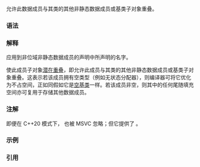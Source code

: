 {{cpp/language/attributes/title|no_unique_address|notes={{mark since c++20}}}}
{{cpp/language/attributes/navbar}}

允许此数据成员与其类的其他非静态数据成员或基类子对象重叠。

===语法===
{{sdsc begin}}
{{sdsc|
{{ttb|{{c/core|[[no_unique_address]]}}}}
}}
{{sdsc end}}

===解释===
应用到非位域非静态数据成员的声明中所声明的名字。

使此成员子对象[[cpp/language/object#子对象|潜在重叠]]，即允许此成员与其类的其他非静态数据成员或基类子对象重叠。这表示若该成员拥有空类型（例如无状态分配器），则编译器可将它优化为不占空间，正如同假如它是[[cpp/language/ebo|空基类]]一样。若该成员非空，则其中的任何尾随填充空间亦可复用于存储其他数据成员。

===注解===
即便在 C++20 模式下，{{c|[[no_unique_address]]}} 也被 MSVC 忽略；但它提供了 {{c|[[msvc::no_unique_address]]}}。

===示例===
{{example
|code=
#include &lt;boost/type_index.hpp&gt;
#include &lt;iostream&gt;

struct Empty {}; // 任何空类类型对象的大小都至少为 1
static_assert(sizeof(Empty) &gt;= 1);

struct X
{
    int i;
    Empty e; // 至少需要多一个字节以给 ‘e’ 唯一地址
};
static_assert(sizeof(X) &gt;= sizeof(int) + 1);

struct Y
{
    int i;
    [[no_unique_address]] Empty e; // 优化掉空成员
};
static_assert(sizeof(Y) &gt;= sizeof(int));

struct Z
{
    char c;
    // e1 与 e2 不能共享同一地址，因为它们拥有相同类型，尽管它们标记有 [[no_unique_address]]。
    // 然而，其中一者可以与 c 共享地址。
    [[no_unique_address]] Empty e1, e2;
};
static_assert(sizeof(Z) &gt;= 2);

struct W
{
    char c[2];
    // e1 与 e2 不能拥有同一地址，但它们之一能与 c[0] 共享，而另一者与 c[1] 共享
    [[no_unique_address]] Empty e1, e2;
};
static_assert(sizeof(W) &gt;= 2);

template &lt;typename T&gt;
void print_size_of()
{
    using boost::typeindex::type_id;
    std::cout &lt;&lt; "sizeof(" &lt;&lt; type_id&lt;T&gt;() &lt;&lt; ") == " &lt;&lt; sizeof(T) &lt;&lt; '\n';
}

int main()
{
    // 任何空类类型对象的大小至少为 1
    static_assert(sizeof(Empty) &gt;= 1);

    // 至少需要多一个字节以给 e 唯一地址
    static_assert(sizeof(X) &gt;= sizeof(int) + 1);

    // 优化掉空成员
    std::cout &lt;&lt; "sizeof(Y) == sizeof(int) is " &lt;&lt; std::boolalpha 
              &lt;&lt; (sizeof(Y) == sizeof(int)) &lt;&lt; '\n';

    // e1 与 e2 不能共享同一地址，因为它们拥有相同类型，尽管它们标记有 [[no_unique_address]]。
    // 然而，其中一者可以与 c 共享地址。
    static_assert(sizeof(Z) &gt;= 2);

    // e1 与 e2 不能拥有同一地址，但它们之一能与 c[0] 共享，而另一者与 c[1] 共享
    std::cout &lt;&lt; "sizeof(W) == 2 is " &lt;&lt; (sizeof(W) == 2) &lt;&lt; '\n';
}
|p=true
|output=
sizeof(Empty) == 1
sizeof(int) == 4
sizeof(X) == 8
sizeof(Y) == 4
sizeof(Z) == 2
sizeof(W) == 3
}}

===引用===
{{ref std c++23}}
{{ref std|section=9.12.11|title=No unique address attribute|id=dcl.attr.nouniqueaddr}}
{{ref std end}}
{{ref std c++20}}
{{ref std|section=9.12.10|title=No unique address attribute|id=dcl.attr.nouniqueaddr}}
{{ref std end}}

{{langlinks|de|en|es|ja|ru}}